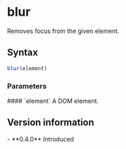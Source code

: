 <Module name="zeta-dom/dom" />

# blur

Removes focus from the given element.

## Syntax

```javascript
blur(element)
```

<ImportHint
    name="blur"
    module="zeta-dom/dom"
    global="zeta.dom.blur"
/>

### Parameters

<dl>
    #### `element`
    A DOM element.

</dl>

## Version information

<VersionTimeline module="zeta-dom">
- **0.4.0** Introduced
</VersionTimeline>
